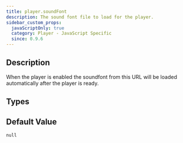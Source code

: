 ```yaml
---
title: player.soundFont
description: The sound font file to load for the player.
sidebar_custom_props:
  javaScriptOnly: true
  category: Player - JavaScript Specific
  since: 0.9.6
---
```


<SinceBadge since="0.9.6" />


## Description

When the player is enabled the soundfont from this URL will be loaded automatically after the player is ready.   

<PropertyDescription showJson={true} />

## Types

<TypeTable>
    <TypeRow name="string" />
</TypeTable>

## Default Value

`null`